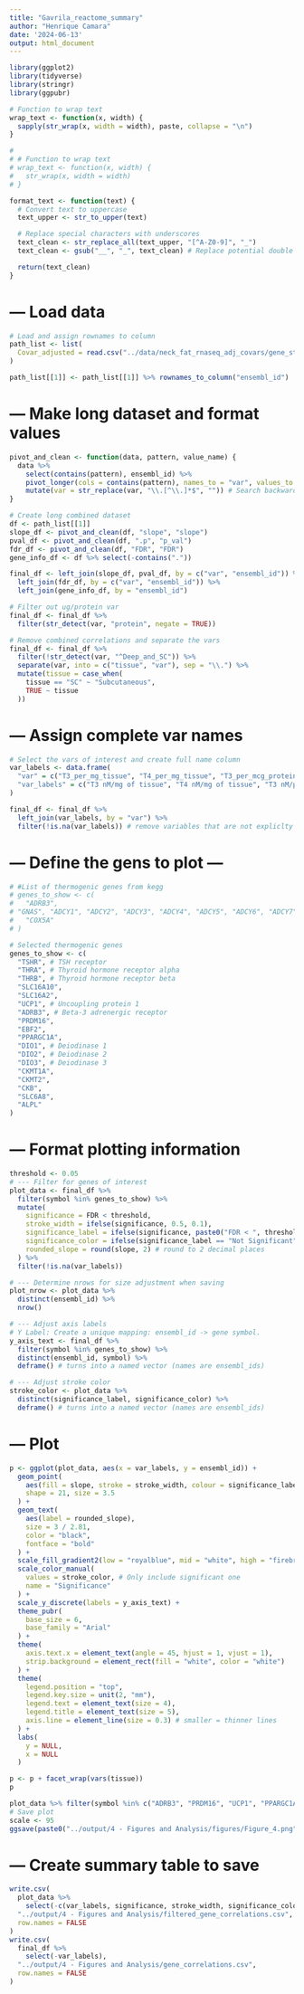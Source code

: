 ```yaml
---
title: "Gavrila_reactome_summary"
author: "Henrique Camara"
date: '2024-06-13'
output: html_document
---
```


```r
library(ggplot2)
library(tidyverse)
library(stringr)
library(ggpubr)

# Function to wrap text
wrap_text <- function(x, width) {
  sapply(str_wrap(x, width = width), paste, collapse = "\n")
}

#
# # Function to wrap text
# wrap_text <- function(x, width) {
#   str_wrap(x, width = width)
# }

format_text <- function(text) {
  # Convert text to uppercase
  text_upper <- str_to_upper(text)

  # Replace special characters with underscores
  text_clean <- str_replace_all(text_upper, "[^A-Z0-9]", "_")
  text_clean <- gsub("__", "_", text_clean) # Replace potential double underscores created

  return(text_clean)
}
```

# --- Load data
```r
# Load and assign rownames to column
path_list <- list(
  Covar_adjusted = read.csv("../data/neck_fat_rnaseq_adj_covars/gene_stats.csv", row.names = 1)
)

path_list[[1]] <- path_list[[1]] %>% rownames_to_column("ensembl_id")
```

# --- Make long dataset and format values
```r
pivot_and_clean <- function(data, pattern, value_name) {
  data %>%
    select(contains(pattern), ensembl_id) %>%
    pivot_longer(cols = contains(pattern), names_to = "var", values_to = value_name) %>%
    mutate(var = str_replace(var, "\\.[^\\.]*$", "")) # Search backward to last dot and remove extension
}

# Create long combined dataset
df <- path_list[[1]]
slope_df <- pivot_and_clean(df, "slope", "slope")
pval_df <- pivot_and_clean(df, ".p", "p_val")
fdr_df <- pivot_and_clean(df, "FDR", "FDR")
gene_info_df <- df %>% select(-contains("."))

final_df <- left_join(slope_df, pval_df, by = c("var", "ensembl_id")) %>%
  left_join(fdr_df, by = c("var", "ensembl_id")) %>%
  left_join(gene_info_df, by = "ensembl_id")

# Filter out ug/protein var
final_df <- final_df %>%
  filter(str_detect(var, "protein", negate = TRUE))

# Remove combined correlations and separate the vars
final_df <- final_df %>%
  filter(!str_detect(var, "^Deep_and_SC")) %>%
  separate(var, into = c("tissue", "var"), sep = "\\.") %>%
  mutate(tissue = case_when(
    tissue == "SC" ~ "Subcutaneous",
    TRUE ~ tissue
  ))
```


# --- Assign complete var names
```r
# Select the vars of interest and create full name column
var_labels <- data.frame(
  "var" = c("T3_per_mg_tissue", "T4_per_mg_tissue", "T3_per_mcg_protein", "T4_per_mcg_protein", "TSH", "FreeT4", "FreeT3"),
  "var_labels" = c("T3 nM/mg of tissue", "T4 nM/mg of tissue", "T3 nM/μg of protein", "T4 nM/μg of protein", "Serum TSH (mIU/L)", "Serum Free T4 (ng/dL)", "Serum Free T3 (pg/dL)")
)

final_df <- final_df %>%
  left_join(var_labels, by = "var") %>%
  filter(!is.na(var_labels)) # remove variables that are not expliclty named
```


# --- Define the gens to plot ---
```r
# #List of thermogenic genes from kegg
# genes_to_show <- c(
#   "ADRB3",
# "GNAS", "ADCY1", "ADCY2", "ADCY3", "ADCY4", "ADCY5", "ADCY6", "ADCY7", "ADCY8", "ADCY9", "ADCY10", "PRKACA", "PRKACB", "PRKACG", "CREB1", "CREB3", "CREB3L1", "CREB3L2", "CREB3L3", "CREB3L4", "CREB5", "PRDM16", "ZNF516", "KDM1A", "UCP1", "KDM3A", "KDM3B", "SMARCA2", "SMARCA4", "SMARCB1", "SMARCC1", "SMARCC2", "SMARCD1", "SMARCD2", "SMARCD3", "SMARCE1", "ACTG1", "ACTB", "ACTL6A", "ACTL6B", "ARID1B", "ARID1A", "DPF1", "DPF3", "PPARG", "MAP3K5", "MAP2K3", "MAPK11", "MAPK12", "MAPK13", "MAPK14", "PPARGC1A", "ATF2", "SIRT6", "FGF21","PLIN1", "LIPE", "PNPLA2", "MGLL", "PRKAA1", "PRKAA2", "PRKAB1", "PRKAB2", "PRKAG1", "PRKAG3", "PRKAG2", "GCG", "BMP8B", "BMP8A", "CNR1", "NPPA", "NPPB", "NPR1", "PRKG1", "PRKG2", "KLB", "FGFR1", "FRS2", "GRB2", "SOS1", "SOS2", "HRAS", "KRAS", "NRAS", "RPS6KA3", "RPS6KA1", "RPS6KA2", "RPS6KA6", "TSC1", "TSC2", "RHEB", "RPTOR", "MTOR", "MLST8", "AKT1S1", "RPS6KB1", "RPS6KB2", "RPS6", "ACSL6", "ACSL4", "ACSL1", "ACSL5", "ACSL3", "ND1", "ND2", "ND3", "ND4", "ND4L", "ND5", "ND6", "NDUFS1", "NDUFS2", "NDUFS3", "NDUFS4", "NDUFS5", "NDUFS6", "NDUFS7", "NDUFS8", "NDUFV1", "NDUFV2", "NDUFV3", "NDUFA1", "NDUFA2", "NDUFA3", "NDUFA4", "NDUFA4L2", "NDUFA5", "NDUFA6", "NDUFA7", "NDUFA8", "NDUFA9", "NDUFA10", "NDUFAB1", "NDUFA11", "NDUFA12", "NDUFA13", "NDUFB1", "NDUFB2", "NDUFB3", "NDUFB4", "NDUFB5", "NDUFB6", "NDUFB7", "NDUFB8", "NDUFB9", "NDUFB10", "NDUFB11", "NDUFC1", "NDUFC2", "NDUFC2-KCTD14", "NDUFAF1", "NDUFAF2", "NDUFAF3", "NDUFAF4", "NDUFAF5","NDUFAF6", "NDUFAF7", "NDUFAF8", "SDHA", "SDHB", "SDHC", "SDHD", "UQCRFS1", "CYTB", "CYC1", "UQCRC1", "UQCRC2", "UQCRH", "UQCRHL", "UQCRB", "UQCRQ", "UQCR10", "UQCR11", "COX1", "COX2", "COX3", "COX4I2", "COX4I1",
#   "COX5A"
# )

# Selected thermogenic genes
genes_to_show <- c(
  "TSHR", # TSH receptor
  "THRA", # Thyroid hormone receptor alpha
  "THRB", # Thyroid hormone receptor beta
  "SLC16A10",
  "SLC16A2",
  "UCP1", # Uncoupling protein 1
  "ADRB3", # Beta-3 adrenergic receptor
  "PRDM16",
  "EBF2",
  "PPARGC1A",
  "DIO1", # Deiodinase 1
  "DIO2", # Deiodinase 2
  "DIO3", # Deiodinase 3
  "CKMT1A",
  "CKMT2",
  "CKB",
  "SLC6A8",
  "ALPL"
)
```

# --- Format plotting information
```r
threshold <- 0.05
# --- Filter for genes of interest
plot_data <- final_df %>%
  filter(symbol %in% genes_to_show) %>%
  mutate(
    significance = FDR < threshold,
    stroke_width = ifelse(significance, 0.5, 0.1),
    significance_label = ifelse(significance, paste0("FDR < ", threshold), "Not Significant"),
    significance_color = ifelse(significance_label == "Not Significant", "grey75", "black"),
    rounded_slope = round(slope, 2) # round to 2 decimal places
  ) %>%
  filter(!is.na(var_labels))

# --- Determine nrows for size adjustment when saving
plot_nrow <- plot_data %>%
  distinct(ensembl_id) %>%
  nrow()

# --- Adjust axis labels
# Y Label: Create a unique mapping: ensembl_id -> gene symbol.
y_axis_text <- final_df %>%
  filter(symbol %in% genes_to_show) %>%
  distinct(ensembl_id, symbol) %>%
  deframe() # turns into a named vector (names are ensembl_ids)

# --- Adjust stroke color
stroke_color <- plot_data %>%
  distinct(significance_label, significance_color) %>%
  deframe() # turns into a named vector (names are ensembl_ids)
```

# --- Plot
```r
p <- ggplot(plot_data, aes(x = var_labels, y = ensembl_id)) +
  geom_point(
    aes(fill = slope, stroke = stroke_width, colour = significance_label),
    shape = 21, size = 3.5
  ) +
  geom_text(
    aes(label = rounded_slope),
    size = 3 / 2.81,
    color = "black",
    fontface = "bold"
  ) +
  scale_fill_gradient2(low = "royalblue", mid = "white", high = "firebrick2", midpoint = 0) +
  scale_color_manual(
    values = stroke_color, # Only include significant one
    name = "Significance"
  ) +
  scale_y_discrete(labels = y_axis_text) +
  theme_pubr(
    base_size = 6,
    base_family = "Arial"
  ) +
  theme(
    axis.text.x = element_text(angle = 45, hjust = 1, vjust = 1),
    strip.background = element_rect(fill = "white", color = "white")
  ) +
  theme(
    legend.position = "top",
    legend.key.size = unit(2, "mm"),
    legend.text = element_text(size = 4),
    legend.title = element_text(size = 5),
    axis.line = element_line(size = 0.3) # smaller = thinner lines
  ) +
  labs(
    y = NULL,
    x = NULL
  )

p <- p + facet_wrap(vars(tissue))
p

plot_data %>% filter(symbol %in% c("ADRB3", "PRDM16", "UCP1", "PPARGC1A"), var == "FreeT4")
# Save plot
scale <- 95
ggsave(paste0("../output/4 - Figures and Analysis/figures/Figure_4.png"), create.dir = T, plot = p, device = "png", width = 1 * scale, height = (1 + 0.01 * plot_nrow) * scale, units = "mm", dpi = 600, bg = "white")
```


# --- Create summary table to save
```r
write.csv(
  plot_data %>%
    select(-c(var_labels, significance, stroke_width, significance_color, rounded_slope)),
  "../output/4 - Figures and Analysis/filtered_gene_correlations.csv",
  row.names = FALSE
)
write.csv(
  final_df %>%
    select(-var_labels),
  "../output/4 - Figures and Analysis/gene_correlations.csv",
  row.names = FALSE
)
```
